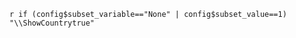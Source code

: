 \begin{figure}[H]
    \centering
    \includegraphics[width=1\textwidth]{`r pathCoRoutput`/hr_forest_marginal_bindSpike_`r study_name`}
    \caption{Forest plots of hazard ratios per 10-fold increase in the Day `r tpeak` binding Ab to spike markers among baseline negative vaccine recipients (top row) and different subpopulations with 95\% point-wise confidence intervals. `r special.note`}
\end{figure}

\begin{figure}[H]
    \centering
    \includegraphics[width=1\textwidth]{`r pathCoRoutput`/hr_forest_marginal_bindRBD_`r study_name`}
    \caption{Forest plots of hazard ratios per 10-fold increase in the  Day `r tpeak` binding Ab to RBD markers among baseline negative vaccine recipients (top row) and different subpopulations with 95\% point-wise confidence intervals. `r special.note`}
\end{figure}



\clearpage


\newif\ifShowCountry
`r if (config$subset_variable=="None" | config$subset_value==1) "\\ShowCountrytrue"` 

\ifShowCountry

\begin{figure}[H]
    \centering
    \includegraphics[width=1\textwidth]{`r pathCoRoutput`/hr_forest_countries_bindSpike_`r study_name`}
    \caption{Forest plots of hazard ratios per 10-fold increase in the Day `r tpeak` binding Ab to spike markers among baseline negative vaccine recipients (top row) and different subpopulations with 95\% point-wise confidence intervals. `r special.note`}
\end{figure}

\begin{figure}[H]
    \centering
    \includegraphics[width=1\textwidth]{`r pathCoRoutput`/hr_forest_countries_bindRBD_`r study_name`}
    \caption{Forest plots of hazard ratios per 10-fold increase in the  Day `r tpeak` binding Ab to RBD markers among baseline negative vaccine recipients (top row) and different subpopulations with 95\% point-wise confidence intervals. `r special.note`}
\end{figure}

\fi

